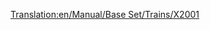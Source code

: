 [[Translation:en/Manual/Base Set/Trains/X2001]]
{{it/Treni|Image=[[File:en/X2001.png]]
|Name='X2001'
|Cost=€ 121.874
|Speed=305 km/h (190 mph)
|Weight=95 t
|Power=9.125 hp (6.618 kW)
|Annual=€ 6.468
|Designed=1998
|Lifespan=20
|Capacity=N/A
|Description=Questa locomotiva è la prima [[it/Ferrovia monorotaia|monorotaia]] disponibile. È molto più potente e veloce della migliore locomotiva elettrica, l'[[it/Manual/Base Set/Trains/AsiaStar| "AsiaStar"]]. Combina due potenti motrici in un treno per raggiungere la massima velocità con treni lunghi.
|Real-life=Probabilmente una versione del treno svedese [https://www.wikipedia.org/wiki/SJ_2000 X2000] (tecnicamente conosciuto come X2 dato che X2000 è un marchio - http://www.lococarriage.org.uk/x2000.html racconta (in inglese) la storia completa dell'X2000 - il treno per l'anno 2000!
}}